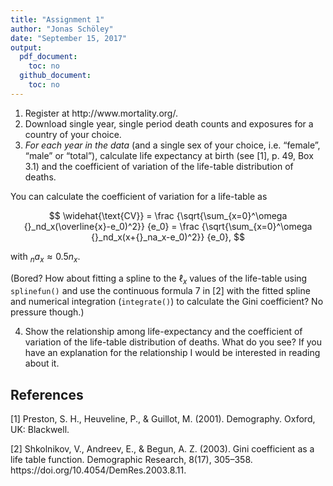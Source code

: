 ```yaml
---
title: "Assignment 1"
author: "Jonas Schöley"
date: "September 15, 2017"
output:
  pdf_document:
    toc: no
  github_document:
    toc: no
---
```


1. Register at http://www.mortality.org/.
2. Download single year, single period death counts and exposures for a country of your choice.
3. *For each year in the data* (and a single sex of your choice, i.e. "female", "male" or "total"), calculate life expectancy at birth (see [1], p. 49, Box 3.1) and the coefficient of variation of the life-table distribution of deaths.

You can calculate the coefficient of variation for a life-table as

$$
\widehat{\text{CV}} = \frac {\sqrt{\sum_{x=0}^\omega {}_nd_x(\overline{x}-e_0)^2}} {e_0} = \frac {\sqrt{\sum_{x=0}^\omega {}_nd_x(x+{}_na_x-e_0)^2}} {e_0},
$$

with ${}_na_x \approx 0.5n_x$.

(Bored? How about fitting a spline to the $\ell_x$ values of the life-table using `splinefun()` and use the continuous formula 7 in [2] with the fitted spline and numerical integration (`integrate()`) to calculate the Gini coefficient? No pressure though.)

4. Show the relationship among life-expectancy and the coefficient of variation of the life-table distribution of deaths. What do you see? If you have an explanation for the relationship I would be interested in reading about it.

References
----------

[1] Preston, S. H., Heuveline, P., & Guillot, M. (2001). Demography. Oxford, UK: Blackwell.

[2] Shkolnikov, V., Andreev, E., & Begun, A. Z. (2003). Gini coefficient as a life table function. Demographic Research, 8(17), 305–358. https://doi.org/10.4054/DemRes.2003.8.11.